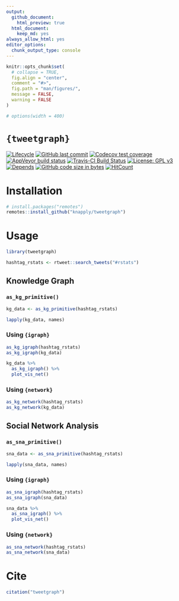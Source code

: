 ```yaml
---
output:
  github_document:
    html_preview: true
  html_document:
    keep_md: yes
always_allow_html: yes
editor_options: 
  chunk_output_type: console
---
```


<!-- README.Rmd generates README.md. -->

```r
knitr::opts_chunk$set(
  # collapse = TRUE,
  fig.align = "center",
  comment = "#>",
  fig.path = "man/figures/",
  message = FALSE,
  warning = FALSE
)

# options(width = 400)
```


# `{tweetgraph}`

<!-- badges: start -->
[![Lifecycle](https://img.shields.io/badge/lifecycle-experimental-orange.svg)](https://www.tidyverse.org/lifecycle/#experimental)
[![GitHub last commit](https://img.shields.io/github/last-commit/knapply/tweetgraph.svg)](https://github.com/knapply/tweetgraph/commits/master)
[![Codecov test coverage](https://codecov.io/gh/knapply/tweetgraph/branch/master/graph/badge.svg)](https://codecov.io/gh/knapply/tweetgraph?branch=master)
[![AppVeyor build status](https://ci.appveyor.com/api/projects/status/github/knapply/tweetgraph?branch=master&svg=true)](https://ci.appveyor.com/project/knapply/tweetgraph)
[![Travis-CI Build Status](https://travis-ci.org/knapply/tweetgraph.svg?branch=master)](https://travis-ci.org/knapply/tweetgraph)
[![License: GPL v3](https://img.shields.io/badge/License-GPLv3-blue.svg)](https://www.gnu.org/licenses/gpl-3.0)
[![Depends](https://img.shields.io/badge/Depends-GNU_R>=3.6-blue.svg)](https://www.r-project.org/)
[![GitHub code size in bytes](https://img.shields.io/github/languages/code-size/knapply/tweetgraph.svg)](https://github.com/knapply/tweetgraph)
[![HitCount](http://hits.dwyl.io/knapply/tweetgraph.svg)](http://hits.dwyl.io/knapply/tweetgraph)
<!-- badges: end -->



# Installation

```r
# install.packages("remotes")
remotes::install_github("knapply/tweetgraph")
```

# Usage

```r
library(tweetgraph)

hashtag_rstats <- rtweet::search_tweets("#rstats")
```

## Knowledge Graph

### `as_kg_primitive()`

```r
kg_data <- as_kg_primitive(hashtag_rstats)

lapply(kg_data, names)
```

### Using `{igraph}`

```r
as_kg_igraph(hashtag_rstats)
as_kg_igraph(kg_data)
```

```r
kg_data %>% 
  as_kg_igraph() %>% 
  plot_vis_net()
```

### Using `{network}`

```r
as_kg_network(hashtag_rstats)
as_kg_network(kg_data)
```


## Social Network Analysis

### `as_sna_primitive()`

```r
sna_data <- as_sna_primitive(hashtag_rstats)

lapply(sna_data, names)
```

### Using `{igraph}`

```r
as_sna_igraph(hashtag_rstats)
as_sna_igraph(sna_data)
```

```r
sna_data %>% 
  as_sna_igraph() %>% 
  plot_vis_net()
```

### Using `{network}`

```r
as_sna_network(hashtag_rstats)
as_sna_network(sna_data)
```

<!-- # `R CMD Check` -->

<!-- ```{r} -->
<!-- devtools::check(quiet = TRUE) -->
<!-- ``` -->


# Cite

```r
citation("tweetgraph")
```

